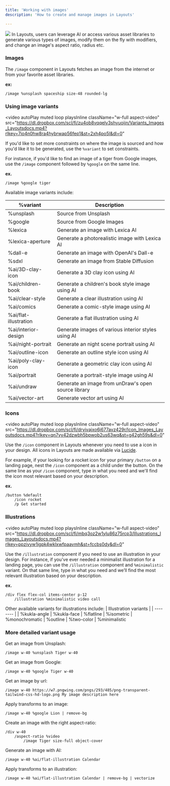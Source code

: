 ```yaml
---
title: 'Working with images'
description: 'How to create and manage images in Layouts'

---
```

<img height="full" src="https://dl.dropbox.com/scl/fi/x2xq8q7jim6t1a2gmrzdf/Image_QS_Layoutsdocs.gif?rlkey=e48b7eb6bppove3ffzal00enj&st=vx2kn9df&dl=0" />
In Layouts, users can leverage AI or access various asset libraries to generate various types of images, modify them on the fly with modifiers, and change an image's aspect ratio, radius etc.

### Images

The `/image` component in Layouts fetches an image from the internet or from your favorite asset libraries.

**ex:**
```syntax Layouts
/image %unsplash spaceship size-48 rounded-lg
```

### Using image variants 

<video
  autoPlay
  muted
  loop
  playsInline
  className="w-full aspect-video"
  src="https://dl.dropbox.com/scl/fi/zu4ob8vqqely3shyuoijn/Variants_Images_Layoutsdocs.mp4?rlkey=7io4n0hw8ra4hybrwap56fep1&st=2xh4po5l&dl=0"
></video>


If you'd like to set more constraints on where the image is sourced and how you'd like it to be generated, use the `%variant` to set constraints.

For instance, if you'd like to find an image of a tiger from Google images, use the `/image` component followed by `%google` on the same line.

**ex.**
``` syntax Layouts
/image %google tiger
```

Available image variants include:

| %variant | Description                           |
| -------- | ------------------------------------- |
| %unsplash    | Source from Unsplash              |
| %google      | Source from Google Images |
| %lexica      | Generate an image with Lexica AI |
| %lexica-aperture | Generate a photorealistic image with Lexica AI |
| %dall-e  | Generate an image with OpenAI's Dall-e |
| %sdxl    | Generate an image from Stable Diffusion |
| %ai/3D-clay-icon | Generate a 3D clay icon using AI |
| %ai/children-book | Generate a children's book style image using AI |
| %ai/clear-style | Generate a clear illustration using AI |
| %ai/comics | Generate a comic-style image using AI |
| %ai/flat-illustration | Generate a flat illustration using AI |
| %ai/interior-design | Generate images of various interior styles using AI |
| %ai/night-portrait | Generate an night scene portrait using AI |
| %ai/outline-icon | Generate an outline style icon using AI |
| %ai/poly-clay-icon | Generate a geometric clay icon using AI |
| %ai/portrait | Generate a portrait-style image using AI |
| %ai/undraw | Generate an image from unDraw's open source library |
| %ai/vector-art | Generate vector art using AI |



### Icons

<video
  autoPlay
  muted
  loop
  playsInline
  className="w-full aspect-video"
  src="https://dl.dropbox.com/scl/fi/dryivajxo6j677avz429r/Icon_Images_Layoutsdocs.mp4?rlkey=qn7vy42dzwbh5bpwob2us63wq&st=g42gh59s&dl=0"
></video>

Use the `/icon` component in Layouts whenever you need to use a icon in your design. All icons in Layouts are made available via [Lucide](https://lucide.dev/).

For example, if your looking for a rocket icon for your primary `/button` on a landing page, nest the `/icon` component as a child under the button. On the same line as your `/icon` component, type in what you need and we'll find the icon most relevant based on your description. 

**ex.**
```
/button %default
	/icon rocket 
	/p Get started 
```

### Illustrations

<video
  autoPlay
  muted
  loop
  playsInline
  className="w-full aspect-video"
  src="https://dl.dropbox.com/scl/fi/mbq3oz2w1ylu86z75rcp3/Illustrations_Images_Layoutsdocs.mp4?rlkey=ppzivyw1igpk4wklxwfpaavmh&st=fccbs0dy&dl=0"
></video>


Use the `/illustration` component if you need to use an illustration in your design. 
For instance, if you've ever needed a minimalist illustration for a landing page, you can use the `/illustration` component and `%minimalistic` variant. On that same line, type in what you need and we’ll find the most relevant illustration based on your description.

**ex.**
``` syntax Layouts
/div flex flex-col items-center p-12
	/illustration %minimalistic video call
```
Other available variants for illustrations include: 
| Illustration variants  |
| -------- |
| %kukla-angle
| %kukla-face
| %flatline
| %isometric 
| %monochromatic
| %outline
| %two-color 
| %minimalistic 


### More detailed variant usage

Get an image from Unsplash:
```syntax Layouts
/image w-40 %unsplash Tiger w-40
```

Get an image from Google:
```syntax Layouts
/image w-40 %google Tiger w-40
```

Get an image by url:
```syntax Layouts
/image w-40 https://w7.pngwing.com/pngs/293/485/png-transparent-tailwind-css-hd-logo.png My image description here
```

Apply transforms to an image:
```syntax Layouts
/image w-40 %google Lion | remove-bg
```

Create an image with the right aspect-ratio:
```syntax Layouts
/div w-40
	/aspect-ratio %video
		/image Tiger size-full object-cover
```

Generate an image with AI:
```syntax Layouts
/image w-40 %ai/flat-illustration Calendar
```

Apply transforms to an illustration:
```syntax Layouts
/image w-40 %ai/flat-illustration Calendar | remove-bg | vectorize
```

